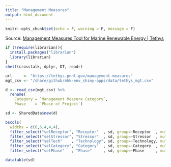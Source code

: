```yaml
---
title: "Management Measures"
output: html_document
---
```


```r
knitr::opts_chunk$set(echo = F, warning = F, message = F)
```

Source: <a href="https://tethys.pnnl.gov/management-measures" target="_blank">Management Measures Tool for Marine Renewable Energy | Tethys</a>

```r
if (!require(librarian)){
  install.packages("librarian")
  library(librarian)
}
shelf(crosstalk, dplyr, DT, readr)

url     <- "https://tethys.pnnl.gov/management-measures"
mgt_csv <- "/share/github/mhk-env_shiny-apps/data/tethys_mgt.csv"

d <- read_csv(mgt_csv) %>% 
  rename(
    Category = `Management Measure Category`,
    Phase    = `Phase of Project`)
```

```r
sd <- SharedData$new(d)

bscols(
  widths = c(6,6,4,4,4),
  filter_select("selReceptor", "Receptor"  , sd, group=~Receptor  , multiple = T),
  filter_select("selStressor", "Stressor"  , sd, group=~Stressor  , multiple = T),
  filter_select("selTech"    , "Technology", sd, group=~Technology, multiple = T),
  filter_select("selCategory", "Category"  , sd, group=~Category  , multiple = T),
  filter_select("selPhase"   , "Phase"     , sd, group=~Phase     , multiple = T))

datatable(sd)
```